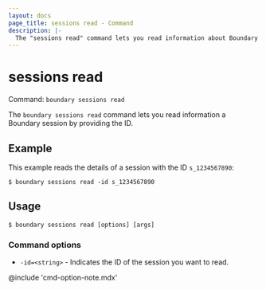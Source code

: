 ```yaml
---
layout: docs
page_title: sessions read - Command
description: |-
  The "sessions read" command lets you read information about Boundary sessions by ID.
---
```


# sessions read

Command: `boundary sessions read`

The `boundary sessions read` command lets you read information a Boundary session by providing the ID.

## Example

This example reads the details of a session with the ID `s_1234567890`:

```shell-session
$ boundary sessions read -id s_1234567890
```

## Usage

<CodeBlockConfig hideClipboard>

```shell-session
$ boundary sessions read [options] [args]
```

</CodeBlockConfig>

### Command options

- `-id=<string>` - Indicates the ID of the session you want to read.

@include 'cmd-option-note.mdx'
